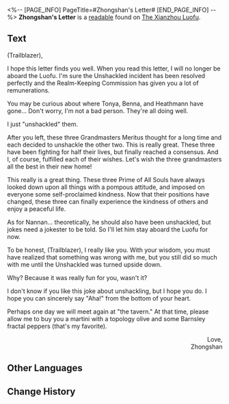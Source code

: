 <%-- [PAGE_INFO]
PageTitle=#Zhongshan's Letter#
[END_PAGE_INFO] --%>
{{Readable Infobox
|id           = 219
|partIds      = 190451
|title        = 
|image        = Item The Xianzhou Luofu Readable 6.png
|world        = The Xianzhou Luofu
|parts        = 1
|author       = <!--to be added-->
|description  = A letter left by Zhongshan, an "Unshackled Tutor."
|part1        = Zhongshan's Letter
|source1      = {{cx|Source missing}}
|characters   = 
|factions     = 
}}
'''Zhongshan's Letter''' is a [[readable]] found on [[The Xianzhou Luofu]].
<!--
==Location==
{{Map Embed|<map name>|<marker id>}}
-->
==Text==
(Trailblazer),

I hope this letter finds you well. When you read this letter, I will no longer be aboard the Luofu. I'm sure the Unshackled incident has been resolved perfectly and the Realm-Keeping Commission has given you a lot of remunerations.

You may be curious about where Tonya, Benna, and Heathmann have gone... Don't worry, I'm not a bad person. They're all doing well.

I just "unshackled" them.

After you left, these three Grandmasters Meritus thought for a long time and each decided to unshackle the other two. This is really great. These three have been fighting for half their lives, but finally reached a consensus. And I, of course, fulfilled each of their wishes. Let's wish the three grandmasters all the best in their new home!

This really is a great thing. These three Prime of All Souls have always looked down upon all things with a pompous attitude, and imposed on everyone some self-proclaimed kindness. Now that their positions have changed, these three can finally experience the kindness of others and enjoy a peaceful life.

As for Nannan... theoretically, he should also have been unshackled, but jokes need a jokester to be told. So I'll let him stay aboard the Luofu for now.

To be honest, (Trailblazer), I really like you. With your wisdom, you must have realized that something was wrong with me, but you still did so much with me until the Unshackled was turned upside down.

Why? Because it was really fun for you, wasn't it?

I don't know if you like this joke about unshackling, but I hope you do. I hope you can sincerely say "Aha!" from the bottom of your heart.

Perhaps one day we will meet again at "the tavern." At that time, please allow me to buy you a martini with a topology olive and some Barnsley fractal peppers (that's my favorite).

<div align="right">Love,<br />Zhongshan</div>

<!--
==Trivia==
* 
-->
==Other Languages==
{{Other Languages
|en   = Zhongshan's Letter
|zhs  = 钟珊的来信
|zht  = 鍾珊的來信
|ja   = 鐘珊からの手紙
|ko   = 종산의 편지
|es   = Carta de Zhongshan
|fr   = Lettre de Zhongshan
|ru   = Письмо Чжуншань
|th   = จดหมายของ Zhongshan
|vi   = Thư Của Zhongshan
|de   = Zhongshans Brief
|id   = Surat dari Zhongshan
|pt   = Carta de Zhongshan
}}

==Change History==
{{Change History|1.2}}